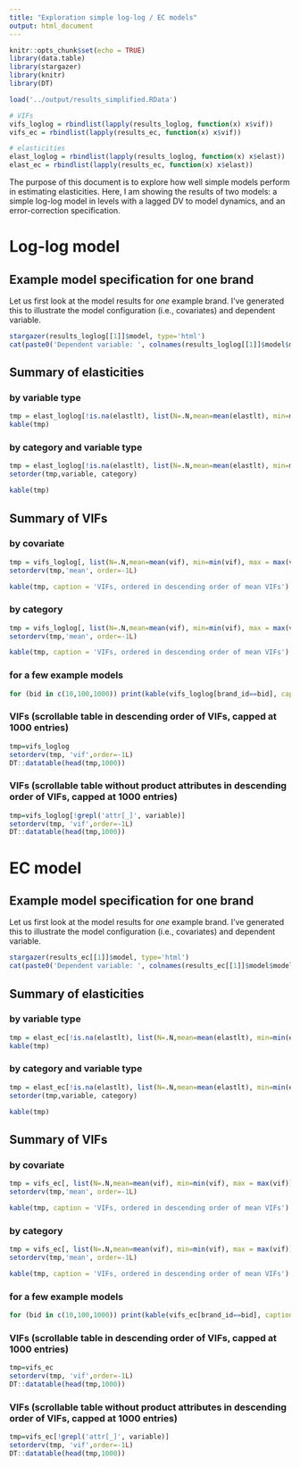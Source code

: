```yaml
---
title: "Exploration simple log-log / EC models"
output: html_document
---
```


```r
knitr::opts_chunk$set(echo = TRUE)
library(data.table)
library(stargazer)
library(knitr)
library(DT)

load('../output/results_simplified.RData')

# VIFs
vifs_loglog = rbindlist(lapply(results_loglog, function(x) x$vif))
vifs_ec = rbindlist(lapply(results_ec, function(x) x$vif))

# elasticities
elast_loglog = rbindlist(lapply(results_loglog, function(x) x$elast))
elast_ec = rbindlist(lapply(results_ec, function(x) x$elast))

```

The purpose of this document is to explore how well simple models perform in estimating elasticities.
Here, I am showing the results of two models: a simple log-log model in levels with a lagged DV to model dynamics, and an error-correction specification.


# Log-log model

## Example model specification for one brand

Let us first look at the model results for *one* example brand. I've generated this to illustrate the model configuration (i.e., covariates) and dependent variable.

```r
stargazer(results_loglog[[1]]$model, type='html')
cat(paste0('Dependent variable: ', colnames(results_loglog[[1]]$model$model)[1]), fill =T)

```

## Summary of elasticities

### by variable type

```r

tmp = elast_loglog[!is.na(elastlt), list(N=.N,mean=mean(elastlt), min=min(elastlt), max = max(elastlt), sd=sd(elastlt)),by=c('variable')]
kable(tmp)
```

### by category and variable type

```r

tmp = elast_loglog[!is.na(elastlt), list(N=.N,mean=mean(elastlt), min=min(elastlt), max = max(elastlt), sd=sd(elastlt)),by=c('variable', 'category')]
setorder(tmp,variable, category)

kable(tmp)

```

## Summary of VIFs

### by covariate

```r

tmp = vifs_loglog[, list(N=.N,mean=mean(vif), min=min(vif), max = max(vif)),by=c('variable')]
setorderv(tmp,'mean', order=-1L)

kable(tmp, caption = 'VIFs, ordered in descending order of mean VIFs')

```

### by category

```r

tmp = vifs_loglog[, list(N=.N,mean=mean(vif), min=min(vif), max = max(vif)),by=c('category')]
setorderv(tmp,'mean', order=-1L)

kable(tmp, caption = 'VIFs, ordered in descending order of mean VIFs')

```

### for a few example models

```r
for (bid in c(10,100,1000)) print(kable(vifs_loglog[brand_id==bid], caption = paste0('VIFs for brand_id ', bid)))
```

### VIFs (scrollable table in descending order of VIFs, capped at 1000 entries)

```r

tmp=vifs_loglog
setorderv(tmp, 'vif',order=-1L)
DT::datatable(head(tmp,1000))
```


### VIFs (scrollable table without product attributes in descending order of VIFs, capped at 1000 entries)

```r

tmp=vifs_loglog[!grepl('attr[_]', variable)]
setorderv(tmp, 'vif',order=-1L)
DT::datatable(head(tmp,1000))
```


# EC model

## Example model specification for one brand

Let us first look at the model results for *one* example brand. I've generated this to illustrate the model configuration (i.e., covariates) and dependent variable.

```r
stargazer(results_ec[[1]]$model, type='html')
cat(paste0('Dependent variable: ', colnames(results_ec[[1]]$model$model)[1]), fill =T)

```

## Summary of elasticities

### by variable type

```r

tmp = elast_ec[!is.na(elastlt), list(N=.N,mean=mean(elastlt), min=min(elastlt), max = max(elastlt), sd=sd(elastlt)),by=c('variable')]
kable(tmp)
```

### by category and variable type

```r

tmp = elast_ec[!is.na(elastlt), list(N=.N,mean=mean(elastlt), min=min(elastlt), max = max(elastlt), sd=sd(elastlt)),by=c('variable', 'category')]
setorder(tmp,variable, category)

kable(tmp)

```

## Summary of VIFs

### by covariate

```r

tmp = vifs_ec[, list(N=.N,mean=mean(vif), min=min(vif), max = max(vif)),by=c('variable')]
setorderv(tmp,'mean', order=-1L)

kable(tmp, caption = 'VIFs, ordered in descending order of mean VIFs')

```

### by category

```r

tmp = vifs_ec[, list(N=.N,mean=mean(vif), min=min(vif), max = max(vif)),by=c('category')]
setorderv(tmp,'mean', order=-1L)

kable(tmp, caption = 'VIFs, ordered in descending order of mean VIFs')

```

### for a few example models

```r
for (bid in c(10,100,1000)) print(kable(vifs_ec[brand_id==bid], caption = paste0('VIFs for brand_id ', bid)))
```

### VIFs (scrollable table in descending order of VIFs, capped at 1000 entries)

```r

tmp=vifs_ec
setorderv(tmp, 'vif',order=-1L)
DT::datatable(head(tmp,1000))
```


### VIFs (scrollable table without product attributes in descending order of VIFs, capped at 1000 entries)

```r

tmp=vifs_ec[!grepl('attr[_]', variable)]
setorderv(tmp, 'vif',order=-1L)
DT::datatable(head(tmp,1000))
```